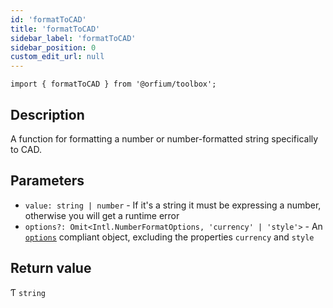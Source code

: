 ```yaml
---
id: 'formatToCAD'
title: 'formatToCAD'
sidebar_label: 'formatToCAD'
sidebar_position: 0
custom_edit_url: null
---
```


`import { formatToCAD } from '@orfium/toolbox';`

## Description

A function for formatting a number or number-formatted string specifically to CAD.

## Parameters

- `value: string | number` - If it's a string it must be expressing a number, otherwise you will get a runtime error
- `options?: Omit<Intl.NumberFormatOptions, 'currency' | 'style'>` - An [`options`](https://developer.mozilla.org/en-US/docs/Web/JavaScript/Reference/Global_Objects/Intl/NumberFormat/NumberFormat#options) compliant object, excluding the properties `currency` and `style`

## Return value

Ƭ `string`
